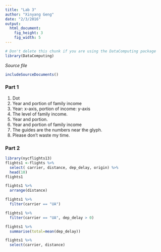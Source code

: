 ```yaml
---
title: "Lab 3"
author: "Xinyang Geng"
date: "2/3/2016"
output: 
  html_document:
    fig_height: 3
    fig_width: 5
---
```

<!-- Don't edit in between this line and the one below -->
```r
# Don't delete this chunk if you are using the DataComputing package
library(DataComputing)
```
*Source file* 
```r
includeSourceDocuments()
```
<!-- Don't edit the material above this line -->

### Part 1
1. Dot
2. Year and portion of family income
3. Year: x-axis, portion of income: y-axis
4. The level of family income.
5. Year and portion.
6. Year and portion of family income
7. The guides are the numbers near the glyph.
8. Please don't waste my time.


### Part 2

```r
library(nycflights13)
flights1 <-flights %>%
  select( carrier, distance, dep_delay, origin) %>%
  head(10)
flights1
```

```r
flights1 %>%
  arrange(distance)
```

```r
flights1 %>%
  filter(carrier == "UA")
```

```r
flights1 %>%
  filter(carrier == "UA", dep_delay > 0)
```

```r
flights1 %>%
  summarise(total=mean(dep_delay))
```

```r
flights1 %>%
  select(carrier, distance)
```
